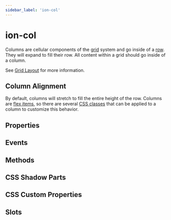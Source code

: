 ```yaml
---
sidebar_label: 'ion-col'
---
```




# ion-col

Columns are cellular components of the [grid](grid) system and go inside of a [row](row).
They will expand to fill their row. All content within a grid should go inside of a column.

See [Grid Layout](../layout/grid.md) for more information.

## Column Alignment

By default, columns will stretch to fill the entire height of the row. Columns are [flex items](https://developer.mozilla.org/en-US/docs/Glossary/Flex_Item), so there are several [CSS classes](../layout/css-utilities.md#flex-item-properties) that can be applied to a column to customize this behavior.

## Properties

<Props />

## Events

<Events />

## Methods

<Methods />

## CSS Shadow Parts

<Parts />

## CSS Custom Properties

<CustomProps />

## Slots

<Slots />
